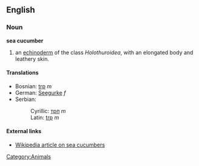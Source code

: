 ==English==
===Noun===
'''sea cucumber'''

# an [[echinoderm]] of the class ''Holothuroidea'', with an elongated body and leathery skin.

====Translations====
*Bosnian: [[trp]] ''m''
*German: [[Seegurke]] ''f''
*Serbian:
*:Cyrillic: [[трп]] ''m''
*:Latin: [[trp]] ''m''

====External links====
*[[w:Sea cucumber|Wikipedia article on sea cucumbers]]
[[Category:Animals]]